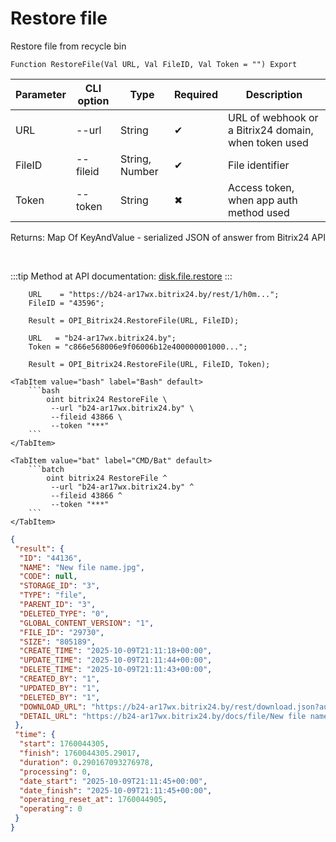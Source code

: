 ﻿---
sidebar_position: 7
description: Restore file and other functions to work with Bitrix24 in the Open Integration Package, a free open-source integration library for 1C:Enterprise 8, OneScript and CLI
keywords: [1C, 1С, 1С:Enterprise, 1С:Enterprise 8.3, API, Integration, Services, Exchange, OneScript, CLI, Bitrix24]
---


# Restore file
 Restore file from recycle bin



`Function RestoreFile(Val URL, Val FileID, Val Token = "") Export`

  | Parameter | CLI option | Type | Required | Description |
  |-|-|-|-|-|
  | URL | --url | String | &#x2714; | URL of webhook or a Bitrix24 domain, when token used |
  | FileID | --fileid | String, Number | &#x2714; | File identifier |
  | Token | --token | String | &#x2716; | Access token, when app auth method used |

  
  Returns:  Map Of KeyAndValue - serialized JSON of answer from Bitrix24 API

<br/>

:::tip
Method at API documentation: [disk.file.restore](https://dev.1c-bitrix.ru/rest_help/disk/file/disk_file_restore.php)
:::
<br/>


```bsl title="1C:Enterprise/OneScript code example"
    URL    = "https://b24-ar17wx.bitrix24.by/rest/1/h0m...";
    FileID = "43596";

    Result = OPI_Bitrix24.RestoreFile(URL, FileID);

    URL   = "b24-ar17wx.bitrix24.by";
    Token = "c866e568006e9f06006b12e400000001000...";

    Result = OPI_Bitrix24.RestoreFile(URL, FileID, Token);
```
 

 <Tabs>
  
    <TabItem value="bash" label="Bash" default>
        ```bash
            oint bitrix24 RestoreFile \
             --url "b24-ar17wx.bitrix24.by" \
             --fileid 43866 \
             --token "***"
        ```
    </TabItem>
  
    <TabItem value="bat" label="CMD/Bat" default>
        ```batch
            oint bitrix24 RestoreFile ^
             --url "b24-ar17wx.bitrix24.by" ^
             --fileid 43866 ^
             --token "***"
        ```
    </TabItem>
</Tabs>


```json title="Result"
{
 "result": {
  "ID": "44136",
  "NAME": "New file name.jpg",
  "CODE": null,
  "STORAGE_ID": "3",
  "TYPE": "file",
  "PARENT_ID": "3",
  "DELETED_TYPE": "0",
  "GLOBAL_CONTENT_VERSION": "1",
  "FILE_ID": "29730",
  "SIZE": "805189",
  "CREATE_TIME": "2025-10-09T21:11:18+00:00",
  "UPDATE_TIME": "2025-10-09T21:11:44+00:00",
  "DELETE_TIME": "2025-10-09T21:11:43+00:00",
  "CREATED_BY": "1",
  "UPDATED_BY": "1",
  "DELETED_BY": "1",
  "DOWNLOAD_URL": "https://b24-ar17wx.bitrix24.by/rest/download.json?auth=a932e868006e9f06006b12e400000001000007cb4f91548f2b14466d71cee6bef90289&token=disk%7CaWQ9NDQxMzYmXz1PN2lwWWdsdUFCUFVybnJXdnJUaWNaMWFoNUhpQkYybg%3D%3D%7CImRvd25sb2FkfGRpc2t8YVdROU5EUXhNelltWHoxUE4ybHdXV2RzZFVGQ1VGVnlibkpYZG5KVWFXTmFNV0ZvTlVocFFrWXliZz09fGE5MzJlODY4MDA2ZTlmMDYwMDZiMTJlNDAwMDAwMDAxMDAwMDA3Y2I0ZjkxNTQ4ZjJiMTQ0NjZkNzFjZWU2YmVmOTAyODki.5bMzQtoeQJYIN%2B2fHduW9iiva0k5EUz%2FN25jza57AvU%3D",
  "DETAIL_URL": "https://b24-ar17wx.bitrix24.by/docs/file/New file name.jpg"
 },
 "time": {
  "start": 1760044305,
  "finish": 1760044305.29017,
  "duration": 0.290167093276978,
  "processing": 0,
  "date_start": "2025-10-09T21:11:45+00:00",
  "date_finish": "2025-10-09T21:11:45+00:00",
  "operating_reset_at": 1760044905,
  "operating": 0
 }
}
```

